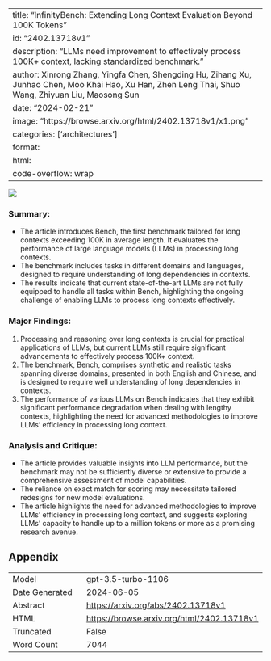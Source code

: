 
---
title: "InfinityBench: Extending Long Context Evaluation Beyond 100K Tokens"
id: "2402.13718v1"
description: "LLMs need improvement to effectively process 100K+ context, lacking standardized benchmark."
author: Xinrong Zhang, Yingfa Chen, Shengding Hu, Zihang Xu, Junhao Chen, Moo Khai Hao, Xu Han, Zhen Leng Thai, Shuo Wang, Zhiyuan Liu, Maosong Sun
date: "2024-02-21"
image: "https://browse.arxiv.org/html/2402.13718v1/x1.png"
categories: ['architectures']
format:
  html:
    code-overflow: wrap
---

![](https://browse.arxiv.org/html/2402.13718v1/x1.png)

### **Summary:**
- The article introduces Bench, the first benchmark tailored for long contexts exceeding 100K in average length. It evaluates the performance of large language models (LLMs) in processing long contexts.
- The benchmark includes tasks in different domains and languages, designed to require understanding of long dependencies in contexts.
- The results indicate that current state-of-the-art LLMs are not fully equipped to handle all tasks within Bench, highlighting the ongoing challenge of enabling LLMs to process long contexts effectively.

### **Major Findings:**
1. Processing and reasoning over long contexts is crucial for practical applications of LLMs, but current LLMs still require significant advancements to effectively process 100K+ context.
2. The benchmark, Bench, comprises synthetic and realistic tasks spanning diverse domains, presented in both English and Chinese, and is designed to require well understanding of long dependencies in contexts.
3. The performance of various LLMs on Bench indicates that they exhibit significant performance degradation when dealing with lengthy contexts, highlighting the need for advanced methodologies to improve LLMs’ efficiency in processing long context.

### **Analysis and Critique:**
- The article provides valuable insights into LLM performance, but the benchmark may not be sufficiently diverse or extensive to provide a comprehensive assessment of model capabilities.
- The reliance on exact match for scoring may necessitate tailored redesigns for new model evaluations.
- The article highlights the need for advanced methodologies to improve LLMs’ efficiency in processing long context, and suggests exploring LLMs’ capacity to handle up to a million tokens or more as a promising research avenue.

## Appendix

|          |          |
|----------|----------|
| Model     | gpt-3.5-turbo-1106       |
| Date Generated     | 2024-06-05       |
| Abstract | [https://arxiv.org/abs/2402.13718v1](https://arxiv.org/abs/2402.13718v1)        |
| HTML     | [https://browse.arxiv.org/html/2402.13718v1](https://browse.arxiv.org/html/2402.13718v1)       |
| Truncated       | False       |
| Word Count       | 7044       |